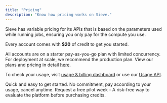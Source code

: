 ```yaml
---
title: "Pricing"
description: "Know how pricing works on Sieve."
---
```


Sieve has variable pricing for its APIs that is based on the parameters used while running jobs, ensuring you only pay for the compute you use.

<Check>Every account comes with **\$20** of credit to get you started.</Check>

All accounts are on a starter pay-as-you-go plan with limited concurrency. For deployment at scale, we recommend the production plan.
View our plans and pricing in detail [here](https://www.sievedata.com/pricing).

To check your usage, visit [usage & billing dashboard](https://www.sievedata.com/dashboard/usage) or use our [Usage API](/reference-v2/api/get-total-usage).

<CardGroup cols={2}>
  <Card
    title="Pay as you go"
    icon="credit-card"
    iconType="duotone"
    color="#7240ff"
    href="https://www.sievedata.com/dashboard/settings/billing"
  >
    Quick and easy to get started. No commitment, pay according to your usage,
    cancel anytime.
  </Card>
  <Card
    title="Evaluating Sieve for production?"
    icon="server"
    iconType="duotone"
    color="#7240ff"
    href="https://cal.com/team/sieve/sieve-pilot?overlayCalendar=true"
  >
    Request a free pilot week - A risk-free way to evaluate the platform before
    purchasing credits.
  </Card>
</CardGroup>
